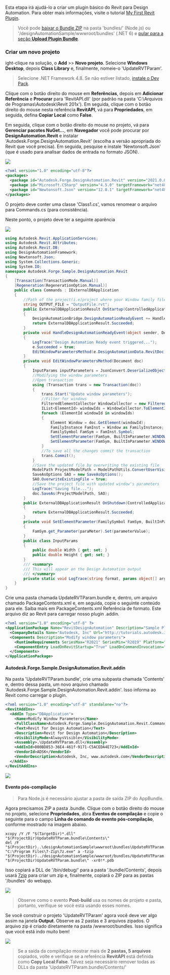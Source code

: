 Esta etapa irá ajudá-lo a criar um plugin básico do Revit para Design Automation. Para obter mais informações, visite o tutorial [My First Revit Plugin](https://knowledge.autodesk.com/support/revit-products/learn-explore/caas/simplecontent/content/my-first-revit-plug-overview.html).

> Você pode [baixar o Bundle ZIP](https://github.com/autodesk-platform-services/aps-design-automation-nodejs/tree/nodejs/bundles/UpdateRVTParam.zip) na pasta 'bundles/' (Node.js) ou '/designAutomationSample/wwwroot/bundles' (.NET 6) e [pular para a seção **Upload Plugin Bundle**](#upload-plugin-bundle).

### Criar um novo projeto

ight-clique na solução, o **Add** >> **Novo projeto**. Selecione **Windows Desktop**, depois **Class Library** e, finalmente, nomeie-o 'UpdateRVTParam'.

> Selecione .NET Framework 4.8. Se não estiver listado, [instale o Dev Pack](https://dotnet.microsoft.com/download/dotnet-framework/net48).

Clique com o botão direito do mouse em **Referências**, depois em **Adicionar Referência** e **Procurar** para 'RevitAPI.dll' (por padrão na pasta 'C:\Arquivos de Programas\Autodesk\Revit 201x'). Em seguida, clique com o botão direito do mouse nesta referência **RevitAPI**, vá para **Propriedades**, em seguida, defina **Copiar Local** como **False**.

Em seguida, clique com o botão direito do mouse no projeto, vá para **Gerenciar pacotes NuGet...**, em **Navegador** você pode procurar por **DesignAutomation.Revit** e instalar 'Autodesk.Forge.DesignAutomation.Revit' (escolha a versão apropriada do Revit que você precisa). Em seguida, pesquise e instale 'Newtonsoft.Json' (que é usado para analisar dados de entrada no formato JSON).

![](../_images/_revit/new_project.gif)

```xml title=package.config
<?xml version="1.0" encoding="utf-8"?>
<packages>
  <package id="Autodesk.Forge.DesignAutomation.Revit" version="2021.0.0" targetFramework="net48" />
  <package id="Microsoft.CSharp" version="4.5.0" targetFramework="net48" />
  <package id="Newtonsoft.Json" version="12.0.1" targetFramework="net48" />
</packages>
```

O projeto deve conter uma classe 'Class1.cs', vamos renomear o arquivo para Commands.cs (para consistência).

Neste ponto, o projeto deve ter a seguinte aparência

![](../_images/_revit/project_files.png)

```cs title=Commands.cs
using Autodesk.Revit.ApplicationServices;
using Autodesk.Revit.Attributes;
using Autodesk.Revit.DB;
using DesignAutomationFramework;
using Newtonsoft.Json;
using System.Collections.Generic;
using System.IO;
namespace Autodesk.Forge.Sample.DesignAutomation.Revit
{
    [Transaction(TransactionMode.Manual)]
    [Regeneration(RegenerationOption.Manual)]
    public class Commands : IExternalDBApplication
    {
        //Path of the project(i.e)project where your Window family files are present
        string OUTPUT_FILE = "OutputFile.rvt";
        public ExternalDBApplicationResult OnStartup(ControlledApplication application)
        {
            DesignAutomationBridge.DesignAutomationReadyEvent += HandleDesignAutomationReadyEvent;
            return ExternalDBApplicationResult.Succeeded;
        }
        private void HandleDesignAutomationReadyEvent(object sender, DesignAutomationReadyEventArgs e)
        {
            LogTrace("Design Automation Ready event triggered...");
            e.Succeeded = true;
            EditWindowParametersMethod(e.DesignAutomationData.RevitDoc);
        }
        private void EditWindowParametersMethod(Document doc)
        {
            InputParams inputParameters = JsonConvert.DeserializeObject<InputParams>(File.ReadAllText("params.json"));
            //Modifying the window parameters
            //Open transaction
            using (Transaction trans = new Transaction(doc))
            {
                trans.Start("Update window parameters");
                //Filter for windows
                FilteredElementCollector WindowCollector = new FilteredElementCollector(doc).OfCategory(BuiltInCategory.OST_Windows).WhereElementIsNotElementType();
                IList<ElementId> windowIds = WindowCollector.ToElementIds() as IList<ElementId>;
                foreach (ElementId windowId in windowIds)
                {
                    Element Window = doc.GetElement(windowId);
                    FamilyInstance FamInst = Window as FamilyInstance;
                    FamilySymbol FamSym = FamInst.Symbol;
                    SetElementParameter(FamSym, BuiltInParameter.WINDOW_HEIGHT, inputParameters.Height);
                    SetElementParameter(FamSym, BuiltInParameter.WINDOW_WIDTH, inputParameters.Width);
                }
                //To save all the changes commit the transaction
                trans.Commit();
            }
            //Save the updated file by overwriting the existing file
            ModelPath ProjectModelPath = ModelPathUtils.ConvertUserVisiblePathToModelPath(OUTPUT_FILE);
            SaveAsOptions SAO = new SaveAsOptions();
            SAO.OverwriteExistingFile = true;
            //Save the project file with updated window's parameters
            LogTrace("Saving file...");
            doc.SaveAs(ProjectModelPath, SAO);
        }
        public ExternalDBApplicationResult OnShutdown(ControlledApplication application)
        {
            return ExternalDBApplicationResult.Succeeded;
        }
        private void SetElementParameter(FamilySymbol FamSym, BuiltInParameter paraMeter, double parameterValue)
        {
            FamSym.get_Parameter(paraMeter).Set(parameterValue);
        }
        public class InputParams
        {
            public double Width { get; set; }
            public double Height { get; set; }
        }
        /// <summary>
        /// This will appear on the Design Automation output
        /// </summary>
        private static void LogTrace(string format, params object[] args) { System.Console.WriteLine(format, args); }
    }
}
```

Crie uma pasta chamada UpdateRVTParam.bundle e, dentro, um arquivo chamado PackageContents.xml e, em seguida, copie o seguinte conteúdo para ele. Saiba mais em PackageContents.xml Referência de formato. Este arquivo diz ao Revit para carregar nosso plugin .addin.

```xml title=PackageContents.xml
<?xml version="1.0" encoding="utf-8" ?>
<ApplicationPackage Name="RevitDesignAutomation" Description="Sample Plugin for Revit" Author="tutorials.autodesk.io">
  <CompanyDetails Name="Autodesk, Inc" Url="http://tutorials.autodesk.io" Email="forge.help@autodesk.com"/>
  <Components Description="Modify window parameters">
    <RuntimeRequirements SeriesMax="R2021" SeriesMin="R2019" Platform="Revit" OS="Win64"/>
    <ComponentEntry LoadOnRevitStartup="True" LoadOnCommandInvocation="False" AppDescription="Modify Window Parameters" ModuleName="./Contents/Autodesk.Forge.Sample.DesignAutomation.Revit.addin" Version="1.0.0" AppName="Modify Window Parameters"/>
  </Components>
</ApplicationPackage>
```

#### Autodesk.Forge.Sample.DesignAutomation.Revit.addin

Na pasta 'UpdateRVTParam.bundle', crie uma subpasta chamada 'Contents' e, dentro dessa pasta, um novo arquivo chamado 'Autodesk.Forge.Sample.DesignAutomation.Revit.addin'. Isso informa ao Revit como carregar o plugin.

```xml
<?xml version="1.0" encoding="utf-8" standalone="no"?>
<RevitAddIns>
  <AddIn Type="DBApplication">
    <Name>Modify Window Parameters</Name>
    <FullClassName>Autodesk.Forge.Sample.DesignAutomation.Revit.Commands</FullClassName>
    <Text>Revit for Design Automation</Text>
    <Description>Revit for Design Automation</Description>
    <VisibilityMode>AlwaysVisible</VisibilityMode>
    <Assembly>.\UpdateRVTParam.dll</Assembly>
    <AddInId>000BD853-36E4-461f-9171-C5ACEDA4E723</AddInId>
    <VendorId>ADSK</VendorId>
    <VendorDescription>Autodesk, Inc, www.autodesk.com</VendorDescription>
  </AddIn>
</RevitAddIns>
```

![](../_images/_revit/bundle_folders.png)

#### Evento pós-compilação

> Para Node.js é necessário ajustar a pasta de saída ZIP do AppBundle.

Agora precisamos ZIP a pasta .bundle. Clique com o botão direito do mouse no projeto, selecione **Propriedades**, abra **Eventos de compilação** e copie o seguinte para o campo **Linha de comando de evento pós-compilação**, conforme mostrado na imagem abaixo.

```
xcopy /Y /F "$(TargetDir)*.dll" "$(ProjectDir)UpdateRVTParam.bundle\Contents\"
del /F "$(ProjectDir)..\designAutomationSample\wwwroot\bundles\UpdateRVTParam.zip"
"C:\Program Files\7-Zip\7z.exe" a -tzip "$(ProjectDir)../designAutomationSample/wwwroot/bundles/UpdateRVTParam.zip" "$(ProjectDir)UpdateRVTParam.bundle\" -xr0!*.pdb
```

Isso copiará a DLL de '/bin/debug/' para a pasta '.bundle/Contents', depois usará [7zip](https://www.7-zip.org/) para criar um zip e, finalmente, copiará o ZIP para as pastas '/bundles' do webapp.

![](../_images/_revit/post_build.png)

> Observe como o evento **Post-build** usa os nomes de projeto e pasta, portanto, verifique se você está usando esses nomes.

Se você construir o projeto 'UpdateRVTParam' agora você deve ver algo assim na janela **Output**. Observe as 2 pastas e 3 arquivos zipados. O arquivo zip é criado diretamente na pasta /wwwroot/bundles. Isso significa que você está indo muito bem!

![](../_images/_revit/build_output.png)

> Se a saída da compilação mostrar mais de **2 pastas, 5 arquivos** copiados, volte e verifique se a referência **RevitAPI** está definida como **Copy Local**:**False**. Talvez seja necessário remover todas as DLLs da pasta 'UpdateRVTParam.bundle/Contents/'